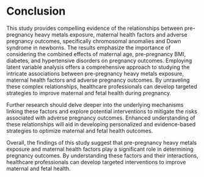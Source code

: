 # Conclusion

This study provides compelling evidence of the relationships between pre-pregnancy heavy metals exposure, maternal health factors and adverse pregnancy outcomes, specifically chromosomal anomalies and Down syndrome in newborns. The results emphasize the importance of considering the combined effects of maternal age, pre-pregnancy BMI, diabetes, and hypertensive disorders on pregnancy outcomes. Employing latent variable analysis offers a comprehensive approach to studying the intricate associations between pre-pregnancy heavy metals exposure, maternal health factors and adverse pregnancy outcomes. By unraveling these complex relationships, healthcare professionals can develop targeted strategies to improve maternal and fetal health during pregnancy.

Further research should delve deeper into the underlying mechanisms linking these factors and explore potential interventions to mitigate the risks associated with adverse pregnancy outcomes. Enhanced understanding of these relationships will aid in developing personalized and evidence-based strategies to optimize maternal and fetal health outcomes.

Overall, the findings of this study suggest that pre-pregnancy heavy metals exposure and maternal health factors play a significant role in determining pregnancy outcomes. By understanding these factors and their interactions, healthcare professionals can develop targeted interventions to improve maternal and fetal health.

